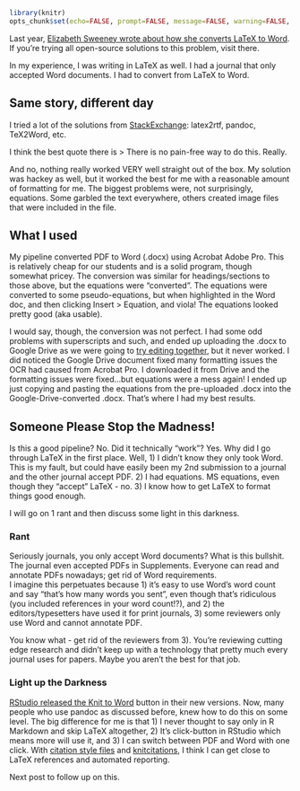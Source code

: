```r
library(knitr)
opts_chunk$set(echo=FALSE, prompt=FALSE, message=FALSE, warning=FALSE, comment="", results='hide')
```

Last year, [Elizabeth Sweeney wrote about how she converts LaTeX to Word](http://elizabethmargaretsweeney.wordpress.com/2013/08/21/from-latex-to-word/).  If you're trying all open-source solutions to this problem, visit there.  

In my experience, I was writing in LaTeX as well.  I had a journal that only accepted Word documents.  I had to convert from LaTeX to Word.  

## Same story, different day
I tried a lot of the solutions from [StackExchange](http://tex.stackexchange.com/questions/4145/workflow-for-converting-latex-into-open-office-ms-word-format): latex2rtf, pandoc, TeX2Word, etc.

I think the best quote there is
> There is no pain-free way to do this. Really.

And no, nothing really worked VERY well straight out of the box.  My solution was hackey as well, but it worked the best for me with a reasonable amount of formatting for me.  The biggest problems were, not surprisingly, equations.  Some garbled the text everywhere, others created image files that were included in the file.  


## What I used
My pipeline converted PDF to Word (.docx) using Acrobat Adobe Pro.  This is relatively cheap for our students and is a solid program, though somewhat pricey.  The conversion was similar for headings/sections to those above, but the equations were "converted".  The equations were converted to some pseudo-equations, but when highlighted in the Word doc, and then clicking Insert > Equation, and viola!  The equations looked pretty good (aka usable). 

I would say, though, the conversion was not perfect.  I had some odd problems with superscripts and such, and ended up uploading the .docx to Google Drive as we were going to [try editing together](http://hopstat.wordpress.com/2013/12/03/collaboration-end-of-the-word-ms-word-that-is/), but it never worked.  I did noticed the Google Drive document fixed many formatting issues the OCR had caused from Acrobat Pro.  I downloaded it from Drive and the formatting issues were fixed...but equations were a mess again!  I ended up just copying and pasting the equations from the pre-uploaded .docx into the Google-Drive-converted .docx.  That's where I had my best results.

## Someone Please Stop the Madness!
Is this a good pipeline? No.  Did it technically "work"? Yes.  Why did I go through LaTeX in the first place.  Well, 1) I didn't know they only took Word.  This is my fault, but could have easily been my 2nd submission to a journal and the other journal accept PDF.  2) I had equations.  MS equations, even though they "accept" LaTeX - no.  3) I know how to get LaTeX to format things good enough.  

I will go on 1 rant and then discuss some light in this darkness.

### Rant
Seriously journals, you only accept Word documents?  What is this bullshit.  The journal even accepted PDFs in Supplements.  Everyone can read and annotate PDFs nowadays; get rid of Word requirements.  
I imagine this perpetuates because 1) it's easy to use Word's word count and say "that's how many words you sent", even though that's ridiculous (you included references in your word count!?), and 2) the editors/typesetters have used it for print journals, 3) some reviewers only use Word and cannot annotate PDF.  

You know what - get rid of the reviewers from 3).  You're reviewing cutting edge research and didn't keep up with a technology that pretty much every journal uses for papers.  Maybe you aren't the best for that job.

### Light up the Darkness
[RStudio released the Knit to Word](http://blog.rstudio.org/2014/06/18/r-markdown-v2/) button in their new versions.  Now, many people who use pandoc as discussed before, knew how to do this on some level.  The big difference for me is that 1) I never thought to say only in R Markdown and skip LaTeX altogether, 2) It's click-button in RStudio which means more will use it, and 3) I can switch between PDF and Word with one click.  With [citation style files](http://citationstyles.org/) and [knitcitations](http://www.carlboettiger.info/2012/05/30/knitcitations.html), I think I can get close to LaTeX references and automated reporting. 

Next post to follow up on this.


